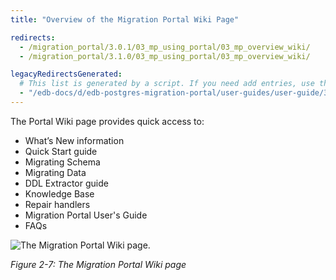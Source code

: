 ```yaml
---
title: "Overview of the Migration Portal Wiki Page"

redirects:
  - /migration_portal/3.0.1/03_mp_using_portal/03_mp_overview_wiki/
  - /migration_portal/3.1.0/03_mp_using_portal/03_mp_overview_wiki/

legacyRedirectsGenerated:
  # This list is generated by a script. If you need add entries, use the `legacyRedirects` key.
  - "/edb-docs/d/edb-postgres-migration-portal/user-guides/user-guide/3.2.0/mp_overview_wiki.html"
---
```


<div id="mp_overview_wiki" class="registered_link"></div>

The Portal Wiki page provides quick access to:

-   What’s New information
-   Quick Start guide
-   Migrating Schema
-   Migrating Data
-   DDL Extractor guide
-   Knowledge Base
-   Repair handlers
-   Migration Portal User's Guide
-   FAQs

![The Migration Portal Wiki page.](../images/mp_overview_wiki.png)

*Figure 2-7: The Migration Portal Wiki page*
